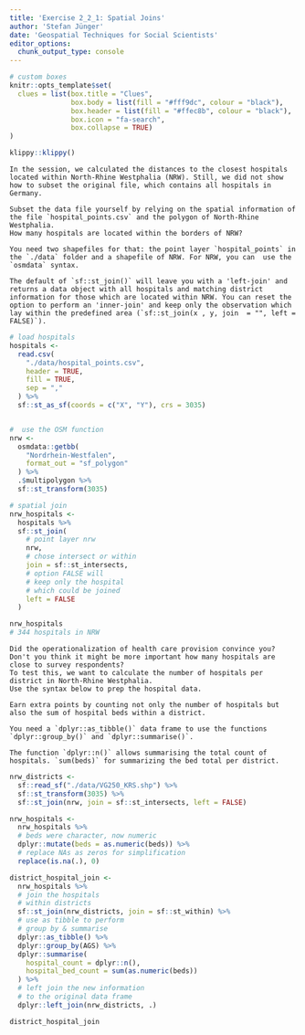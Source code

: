 ```yaml
---
title: 'Exercise 2_2_1: Spatial Joins'
author: 'Stefan Jünger'
date: 'Geospatial Techniques for Social Scientists'
editor_options: 
  chunk_output_type: console
---
```


```r
# custom boxes
knitr::opts_template$set(
  clues = list(box.title = "Clues",
               box.body = list(fill = "#fff9dc", colour = "black"),
               box.header = list(fill = "#ffec8b", colour = "black"),
               box.icon = "fa-search",
               box.collapse = TRUE)
)
```

```r
klippy::klippy()
```


```block
In the session, we calculated the distances to the closest hospitals located within North-Rhine Westphalia (NRW). Still, we did not show how to subset the original file, which contains all hospitals in Germany.

Subset the data file yourself by relying on the spatial information of the file `hospital_points.csv` and the polygon of North-Rhine Westphalia.
How many hospitals are located within the borders of NRW?
```

```block
You need two shapefiles for that: the point layer `hospital_points` in the `./data` folder and a shapefile of NRW. For NRW, you can  use the `osmdata` syntax.
```

```block
The default of `sf::st_join()` will leave you with a 'left-join' and returns a data object with all hospitals and matching district information for those which are located within NRW. You can reset the option to perform an 'inner-join' and keep only the observation which lay within the predefined area (`sf::st_join(x , y, join  = "", left = FALSE)`).

```

```r
# load hospitals
hospitals <- 
  read.csv(
    "./data/hospital_points.csv", 
    header = TRUE, 
    fill = TRUE, 
    sep = ","
  ) %>%
  sf::st_as_sf(coords = c("X", "Y"), crs = 3035)


#  use the OSM function
nrw <-
  osmdata::getbb(
    "Nordrhein-Westfalen", 
    format_out = "sf_polygon"
  ) %>% 
  .$multipolygon %>% 
  sf::st_transform(3035)

# spatial join
nrw_hospitals <-
  hospitals %>% 
  sf::st_join(
    # point layer nrw
    nrw, 
    # chose intersect or within
    join = sf::st_intersects,
    # option FALSE will 
    # keep only the hospital 
    # which could be joined
    left = FALSE
  )

nrw_hospitals
# 344 hospitals in NRW
```


```block
Did the operationalization of health care provision convince you? Don't you think it might be more important how many hospitals are close to survey respondents?
To test this, we want to calculate the number of hospitals per district in North-Rhine Westphalia.
Use the syntax below to prep the hospital data.

Earn extra points by counting not only the number of hospitals but also the sum of hospital beds within a district.
```

```block
You need a `dplyr::as_tibble()` data frame to use the functions `dplyr::group_by()` and `dplyr::summarise()`.
```

```block
The function `dplyr::n()` allows summarising the total count of hospitals. `sum(beds)` for summarizing the bed total per district.
```

```r
nrw_districts <- 
  sf::read_sf("./data/VG250_KRS.shp") %>% 
  sf::st_transform(3035) %>% 
  sf::st_join(nrw, join = sf::st_intersects, left = FALSE)

nrw_hospitals <-  
  nrw_hospitals %>% 
  # beds were character, now numeric
  dplyr::mutate(beds = as.numeric(beds)) %>%
  # replace NAs as zeros for simplification
  replace(is.na(.), 0)

district_hospital_join <-
  nrw_hospitals %>% 
  # join the hospitals 
  # within districts
  sf::st_join(nrw_districts, join = sf::st_within) %>% 
  # use as tibble to perform
  # group by & summarise
  dplyr::as_tibble() %>% 
  dplyr::group_by(AGS) %>% 
  dplyr::summarise(
    hospital_count = dplyr::n(), 
    hospital_bed_count = sum(as.numeric(beds))
  ) %>% 
  # left join the new information
  # to the original data frame
  dplyr::left_join(nrw_districts, .)

district_hospital_join 
```

